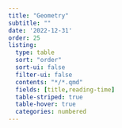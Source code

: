 ```yaml
---
title: "Geometry"
subtitle: ""
date: '2022-12-31'
order: 25
listing:
  type: table
  sort: "order"
  sort-ui: false
  filter-ui: false
  contents: "*/*.qmd"
  fields: [title,reading-time]
  table-striped: true
  table-hover: true
  categories: numbered
---
```


